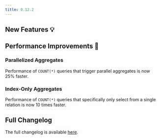 ```yaml
---
title: 0.12.2
---
```


## New Features 💡

## Performance Improvements 🚀

### Parallelized Aggregates

Performance of `COUNT(*)` queries that trigger parallel aggregates is now 25% faster.

### Index-Only Aggregates

Performance of `COUNT(*)` queries that specifically only select from a single relation is now 10 times faster.

## Full Changelog

The full changelog is available [here](https://github.com/paradedb/paradedb/releases/tag/v0.12.2).
